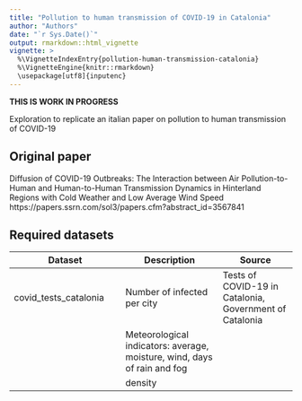 ```yaml
---
title: "Pollution to human transmission of COVID-19 in Catalonia"
author: "Authors"
date: "`r Sys.Date()`"
output: rmarkdown::html_vignette
vignette: >
  %\VignetteIndexEntry{pollution-human-transmission-catalonia}
  %\VignetteEngine{knitr::rmarkdown}
  \usepackage[utf8]{inputenc}
---
```


**THIS IS WORK IN PROGRESS**


Exploration to replicate an italian paper on pollution to human transmission of COVID-19

## Original paper

Diffusion of COVID-19 Outbreaks: The Interaction between Air Pollution-to-Human and Human-to-Human Transmission Dynamics in Hinterland Regions with Cold Weather and Low Average Wind Speed
https://papers.ssrn.com/sol3/papers.cfm?abstract_id=3567841

## Required datasets

| Dataset | Description | Source |
|---------|--------|------|
| covid_tests_catalonia | Number of infected per city | Tests of COVID-19 in Catalonia, Government of Catalonia | 
| | Meteorological indicators: average, moisture, wind, days of rain and fog | |
| | density | |
